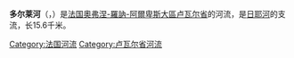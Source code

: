 {{noteTA
|G1=法国地名
|G2=单位
}}
{{Infobox river
| name              = 多尔莱河<br>Dorlay
| image             = Dorlay1.jpg
| image_size        = 
| image_caption     = 多尔莱河
| source1_location  = [[卢瓦尔省|卢瓦尔省]]
| mouth_location    = [[日耶河|日耶河]]
| mouth_coordinates = {{coord|45|30|35|N|4|34|13|E|display=inline,title}}
| progression       = {{RGier}}
| subdivision_type1 = 国家
| subdivision_name1 = {{FR}}
| length            = {{convert|15.6|km|mi|abbr=on}}
| source1_elevation = 
| discharge1_avg    = 
| basin_size        = 
}}
'''多尔莱河'''（{{lang-fr|Dorlay}}，{{IPA-fr|dɔʁlɛ}}）是[[法国|法国]][[奧弗涅-羅訥-阿爾卑斯大區|奧弗涅-羅訥-阿爾卑斯大區]][[卢瓦尔省|卢瓦尔省]]的河流，是[[日耶河|日耶河]]的支流，长15.6千米。

[[Category:法国河流|Category:法国河流]]
[[Category:卢瓦尔省河流|Category:卢瓦尔省河流]]